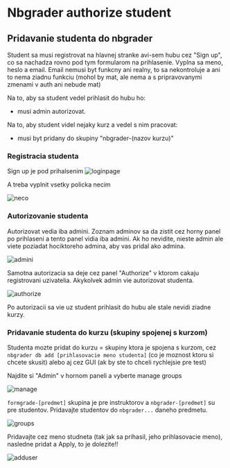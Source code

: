 # Nbgrader authorize student

## Pridavanie studenta do nbgrader
Student sa musi registrovat na hlavnej stranke avi-sem hubu cez "Sign up", co sa nachadza rovno pod tym formularom na prihlasenie. Vyplna sa meno, heslo a email. 
Email nemusi byt funkcny ani realny, to sa nekontroluje a ani to nema ziadnu funkciu (mohol by mat, ale nema a s pripravovanymi zmenami v auth ani nebude mat)

Na to, aby sa student vedel prihlasit do hubu ho:
- musi admin autorizovat.

Na to, aby student videl nejaky kurz a vedel s nim pracovat:
- musi byt pridany do skupiny "nbgrader-(nazov kurzu)"

### Registracia studenta

Sign up je pod prihalsenim
![loginpage](/img/ceritsc/app/nbgrader/loginpage.png)

A treba vyplnit vsetky policka necim

![neco](/img/ceritsc/app/nbgrader/neco.png)


### Autorizovanie studenta

Autorizovat vedia iba admini. Zoznam adminov sa da zistit cez horny panel po prihlaseni a tento panel vidia iba admini. Ak ho nevidite, nieste admin ale viete poziadat hociktoreho admina, aby vas pridal ako admina.

![admini](/img/ceritsc/app/nbgrader/admins.png)

Samotna autorizacia sa deje cez panel "Authorize" v ktorom cakaju registrovani uzivatelia. Akykolvek admin vie autorizovat studenta.

![authorize](/img/ceritsc/app/nbgrader/authorize.png)

Po autorizacii sa vie uz student prihlasit do hubu ale stale nevidi ziadne kurzy. 


### Pridavanie studenta do kurzu (skupiny spojenej s kurzom)

Studenta mozte pridat do kurzu = skupiny ktora je spojena s kurzom,  cez `nbgrader db add [prihlasovacie meno studenta]` (co je moznost ktoru si chcete skusit) alebo aj cez GUI (ak by ste to chceli rychlejsie pre test)

Najdite si "Admin" v hornom paneli a vyberte manage groups

![manage](/img/ceritsc/app/nbgrader/managegroups.png)

`formgrade-[predmet]` skupina je pre instruktorov a `nbgrader-[predmet]` su pre studentov. Pridavajte studentov do `nbgrader...` daneho predmetu.

![groups](/img/ceritsc/app/nbgrader/groups.png)

Pridavajte cez meno studneta (tak jak sa prihasil, jeho prihlasovacie meno), nasledne pridat a Apply, to je dolezite!!

![adduser](/img/ceritsc/app/nbgrader/adduser.png)

